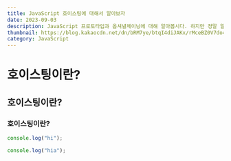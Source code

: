 ```yaml
---
title: JavaScript 호이스팅에 대해서 알아보자
date: 2023-09-03
description: JavaScript 프로토타입과 옵셔녈체이닝에 대해 알아봅시다. 하지만 정말 알아보는게 맞을까요 ㅋ
thumbnail: https://blog.kakaocdn.net/dn/bRM7ye/btqI4diJAKx/rMceBZ0V7do4bhbIgvkZZK/img.jpg
category: JavaScript
---
```


# 호이스팅이란?

## 호이스팅이란?

### 호이스팅이란?

<div id="codeblock">

```javascript title="자바스크립트다"
console.log("hi");

console.log("hia");
```

<div>
